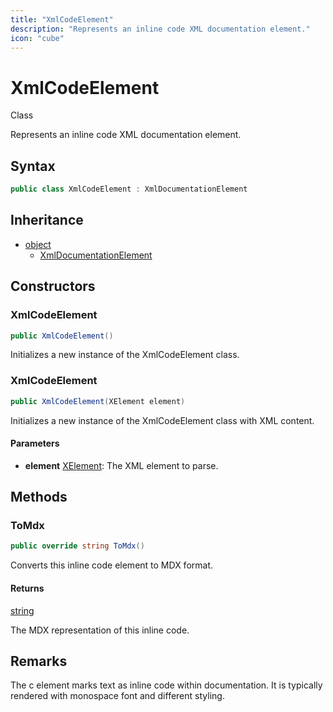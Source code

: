 ```yaml
---
title: "XmlCodeElement"
description: "Represents an inline code XML documentation element."
icon: "cube"
---
```


# XmlCodeElement

<Badge variant="outline">Class</Badge>

Represents an inline code XML documentation element.

## Syntax

```csharp
public class XmlCodeElement : XmlDocumentationElement
```

## Inheritance

- [object](https://learn.microsoft.com/dotnet/api/system.object)
  - [XmlDocumentationElement](/api-reference/cloudnimble/easyaf/xmldocumentation/xmldocumentationelement)

## Constructors

### XmlCodeElement

```csharp
public XmlCodeElement()
```

Initializes a new instance of the XmlCodeElement class.

### XmlCodeElement

```csharp
public XmlCodeElement(XElement element)
```

Initializes a new instance of the XmlCodeElement class with XML content.

#### Parameters

- **element** [XElement](https://learn.microsoft.com/dotnet/api/system.xml.linq.xelement): The XML element to parse.


## Methods

### ToMdx

```csharp
public override string ToMdx()
```

Converts this inline code element to MDX format.

#### Returns

[string](https://learn.microsoft.com/dotnet/api/system.string)

The MDX representation of this inline code.


## Remarks

The c element marks text as inline code within documentation.
It is typically rendered with monospace font and different styling.


